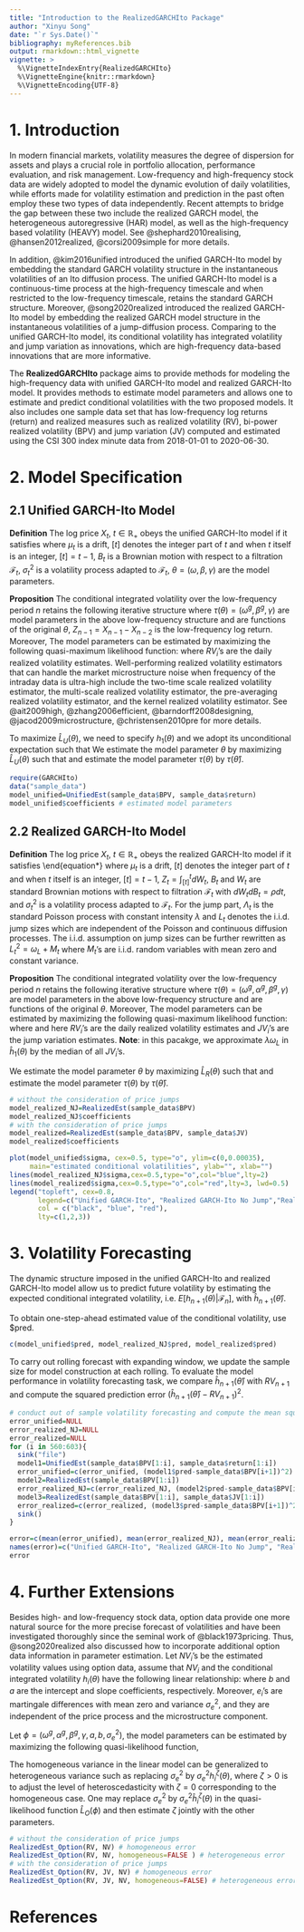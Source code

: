 ```yaml
---
title: "Introduction to the RealizedGARCHIto Package"
author: "Xinyu Song"
date: "`r Sys.Date()`"
bibliography: myReferences.bib
output: rmarkdown::html_vignette
vignette: >
  %\VignetteIndexEntry{RealizedGARCHIto}
  %\VignetteEngine{knitr::rmarkdown}
  %\VignetteEncoding{UTF-8}
---
```


# 1. Introduction

In modern financial markets, volatility measures the degree of dispersion for assets and plays a crucial role in portfolio allocation, performance evaluation, and risk management. 
Low-frequency and high-frequency stock data are widely adopted to model the dynamic evolution of daily volatilities, while efforts made for volatility estimation and prediction in the past often employ these two types of data independently. 
Recent attempts to bridge the gap between these two include the realized GARCH model, the heterogeneous autoregressive (HAR) model, as well as the high-frequency based volatility (HEAVY) model. 
See @shephard2010realising, @hansen2012realized, @corsi2009simple for more details. 


In addition, @kim2016unified introduced the unified GARCH-Ito model by embedding the standard GARCH volatility structure in the instantaneous volatilities of an Ito diffusion process. 
The unified GARCH-Ito model is a continuous-time process at the high-frequency timescale and when restricted to the low-frequency timescale, retains the standard GARCH structure.
Moreover, @song2020realized introduced the realized GARCH-Ito model by embedding the realized GARCH model structure in the instantaneous volatilities of a jump-diffusion process. 
Comparing to the unified GARCH-Ito model, its conditional volatility has integrated volatility and jump variation as innovations, which are high-frequency data-based innovations that are more informative. 


The **RealizedGARCHIto** package aims to provide methods for modeling the high-frequency data with unified GARCH-Ito model and realized GARCH-Ito model. 
It provides methods to estimate model parameters and allows one to estimate and predict conditional volatilities with the two proposed models. 
It also includes one sample data set that has low-frequency log returns (return) and realized measures such as realized volatility (RV), bi-power realized volatility (BPV) and jump variation (JV) computed and estimated using the CSI 300 index minute data from 2018-01-01 to 2020-06-30. 

# 2. Model Specification

## 2.1 Unified GARCH-Ito Model 

**Definition** The log price $X_t$, $t \in \mathbb{R}_+$ obeys the unified GARCH-Ito model if it satisfies 
  \begin{equation*}
  \begin{split}
  dX_t=& \mu_t dt + \sigma_t dB_t \\
  \sigma^2_t = & \sigma^2_{[t]} + (t-[t])\lbrace \omega + (\gamma-1) \sigma^2_{[t]} \rbrace + \beta \left(\int_{[t]}^t \sigma_s dB_s \right)^2  
  \end{split}
  \end{equation*}
where $\mu_t$ is a drift, $[t]$ denotes the integer part of $t$ and when $t$ itself is an integer, $[t]=t-1$, $B_t$ is a Brownian motion with respect to a filtration $\mathcal{F}_t$, $\sigma^2_t$ is a volatility process adapted to $\mathcal{F}_t$, $\theta=(\omega,\beta,\gamma)$ are the model parameters. 

**Proposition** The conditional integrated volatility over the low-frequency period $n$ retains the following iterative structure 
  \begin{equation*}
  E \left[ \int_{n-1}^n  \sigma^2_t dt \middle| \mathcal{F}_{n-1} \right] = h_n(\theta) = \omega^g + \gamma h_{n-1}(\theta) + \beta^g Z^2_{n-1}
  \end{equation*}
where $\tau(\theta)=(\omega^g, \beta^g, \gamma)$ are model parameters in the above low-frequency structure and are functions of the original $\theta$, $Z_{n-1}=X_{n-1}-X_{n-2}$ is the low-frequency log return. 
Moreover, 
  \begin{equation*}
  E[h_n(\theta)]=\frac{\omega^g}{1-\beta^g-\gamma}. 
  \end{equation*}
The model parameters can be estimated by maximizing the following quasi-maximum likelihood function: 
  \begin{equation*}
  \hat{L}_U(\theta)=-\sum_{i=1}^n \left[ \log (h_i(\theta)) + \frac{RV_i}{h_i(\theta)} \right]
  \end{equation*}
where $RV_i$'s are the daily realized volatility estimates. 
Well-performing realized volatility estimators that can handle the market microstructure noise when frequency of the intraday data is ultra-high include the two-time scale realized volatility estimator, the multi-scale realized volatility estimator, the pre-averaging realized volatility estimator, and the kernel realized volatility estimator. See @ait2009high, @zhang2006efficient, @barndorff2008designing, @jacod2009microstructure, @christensen2010pre for more details. 


To maximize $\hat{L}_U(\theta)$, we need to specify $h_1(\theta)$ and we adopt its unconditional expectation such that 
  \begin{equation*}
  h_1(\theta)=\frac{\omega^g}{1-\beta^g-\gamma}. 
  \end{equation*}
We estimate the model parameter $\theta$ by maximizing $\hat{L}_U(\theta)$ such that 
  \begin{equation*}
  \hat{\theta}=\underset{\theta \in \Theta}{\text{argmax}} \hat{L}_U(\theta)
  \end{equation*}
and estimate the model parameter $\tau(\theta)$ by $\tau(\hat{\theta})$. 

```r
require(GARCHIto) 
data("sample_data")  
model_unified=UnifiedEst(sample_data$BPV, sample_data$return)
model_unified$coefficients # estimated model parameters 
```

## 2.2 Realized GARCH-Ito Model 

**Definition** The log price $X_t$, $t \in \mathbb{R}_+$ obeys the realized GARCH-Ito model if it satisfies 
  \begin{equation*}
  \begin{split}
  dX_t=& \mu dt + \sigma_t dB_t + L_t d \Lambda_t \\
  \sigma^2_t = & \sigma^2_{[t]} + \gamma (t-[t])^2 \lbrace \omega_1 +\sigma^2_{[t]} \rbrace - (t-[t]) \lbrace \omega_2 +\sigma^2_{[t]} \rbrace \\\
  & \, + \alpha \int_{[t]}^t \sigma^2_s ds + \beta \int_{[t]}^t L^2_s d \Lambda_s + \nu ([t]+1-t) Z^2_t
  \end{split}
  \end{equation*}
where $\mu_t$ is a drift, $[t]$ denotes the integer part of $t$ and when $t$ itself is an integer, $[t]=t-1$, $Z_t=\int_{[t]}^t dW_t$, $B_t$ and $W_t$ are standard Brownian motions with respect to filtration $\mathcal{F}_t$ with $dW_t dB_t= \rho dt$, and $\sigma^2_t$ is a volatility process adapted to $\mathcal{F}_t$. 
For the jump part, $\Lambda_t$ is the standard Poisson process with constant intensity $\lambda$ and $L_t$ denotes the i.i.d. jump sizes which are independent of the Poisson and continuous diffusion processes. 
The i.i.d. assumption on jump sizes can be further rewritten as $L^2_t =\omega_L + M_t$ where $M_t$'s are i.i.d. random variables with mean zero and constant variance. 

**Proposition** The conditional integrated volatility over the low-frequency period $n$ retains the following iterative structure 
  \begin{equation*}
  E \left[ \int_{n-1}^n  \sigma^2_t dt \middle| \mathcal{F}_{n-1} \right] = h_n(\theta) = \omega^g + \gamma h_{n-1}(\theta) + \alpha^g \int_{n-2}^{n-1} \sigma^2_s ds + \beta^g  \int_{n-2}^{n-1} L^2_t d \Lambda_t
  \end{equation*}
where $\tau(\theta)=(\omega^g, \alpha^g, \beta^g, \gamma)$ are model parameters in the above low-frequency structure and are functions of the original $\theta$.
Moreover, 
  \begin{equation*}
  E[h_n(\theta)]=\frac{\omega^g+\beta^g \lambda \omega_L}{1-\alpha^g-\gamma}. 
  \end{equation*}
The model parameters can be estimated by maximizing the following quasi-maximum likelihood function: 
  \begin{equation*}
  \hat{L}_R(\theta)= - \sum_{i=1}^n \left[ \log (\hat{h}_i(\theta)) + \frac{RV_i}{\hat{h}_i(\theta)} \right]
  \end{equation*}
where
  \begin{equation*}
  \hat{h}_1(\theta)=\frac{\omega^g+\beta^g \lambda \omega_L}{1-\alpha^g-\gamma}
  \end{equation*}
and 
  \begin{equation*}
  \hat{h}_i(\theta) = \omega^g + \gamma h_{i-1}(\theta) + \alpha^g RV_{i-1} + \beta^g  JV_{i-1}, \quad i=2,\ldots,n,
  \end{equation*}
here $RV_i$'s are the daily realized volatility estimates and $JV_i$'s are the jump variation estimates. 
**Note**: in this pacakge, we approximate $\lambda \omega_L$ in $\hat{h}_1(\theta)$ by the median of all $JV_i$'s. 



We estimate the model parameter $\theta$ by maximizing $\hat{L}_R(\theta)$ such that 
  \begin{equation*}
  \hat{\theta}=\underset{\theta \in \Theta}{\text{argmax}} \hat{L}_R(\theta)
  \end{equation*}
and estimate the model parameter $\tau(\theta)$ by $\tau(\hat{\theta})$. 

```r
# without the consideration of price jumps
model_realized_NJ=RealizedEst(sample_data$BPV)
model_realized_NJ$coefficients 
# with the consideration of price jumps 
model_realized=RealizedEst(sample_data$BPV, sample_data$JV)
model_realized$coefficients 
```

```r
plot(model_unified$sigma, cex=0.5, type="o", ylim=c(0,0.00035),
     main="estimated conditional volatilities", ylab="", xlab="")
lines(model_realized_NJ$sigma,cex=0.5,type="o",col="blue",lty=2)
lines(model_realized$sigma,cex=0.5,type="o",col="red",lty=3, lwd=0.5)
legend("topleft", cex=0.8,
       legend=c("Unified GARCH-Ito", "Realized GARCH-Ito No Jump","Realized GARCH-Ito with Jump"),
       col = c("black", "blue", "red"),
       lty=c(1,2,3))
```

# 3. Volatility Forecasting 

The dynamic structure imposed in the unified GARCH-Ito and realized GARCH-Ito model allow us to predict future volatility by estimating the expected conditional integrated volatility, i.e. $E[h_{n+1}(\theta) | \mathcal{F}_n ]$, with $\hat{h}_{n+1}(\hat{\theta})$.

To obtain one-step-ahead estimated value of the conditional volatility, use \$pred. 
```r
c(model_unified$pred, model_realized_NJ$pred, model_realized$pred) 
```

To carry out rolling forecast with expanding window, we update the sample size for model construction at each rolling. 
To evaluate the model performance in volatility forecasting task, we compare $\hat{h}_{n+1}(\hat{\theta})$ with $RV_{n+1}$ and compute the squared prediction error $\left( \hat{h}_{n+1}(\hat{\theta})-RV_{n+1} \right)^2$. 

```r
# conduct out of sample volatility forecasting and compute the mean squared prediction error 
error_unified=NULL
error_realized_NJ=NULL
error_realized=NULL
for (i in 560:603){
  sink("file")
  model1=UnifiedEst(sample_data$BPV[1:i], sample_data$return[1:i])
  error_unified=c(error_unified, (model1$pred-sample_data$BPV[i+1])^2)
  model2=RealizedEst(sample_data$BPV[1:i])
  error_realized_NJ=c(error_realized_NJ, (model2$pred-sample_data$BPV[i+1])^2)
  model3=RealizedEst(sample_data$BPV[1:i], sample_data$JV[1:i])
  error_realized=c(error_realized, (model3$pred-sample_data$BPV[i+1])^2)
  sink()
}

error=c(mean(error_unified), mean(error_realized_NJ), mean(error_realized))
names(error)=c("Unified GARCH-Ito", "Realized GARCH-Ito No Jump", "Realized GARCH-Ito with Jump")
error
```

# 4. Further Extensions

Besides high- and low-frequency stock data, option data provide one more natural source for the
more precise forecast of volatilities and have been investigated thoroughly since the seminal work of @black1973pricing. 
Thus, @song2020realized also discussed how to incorporate additional option data information in parameter estimation.
Let $NV_i$'s be the estimated volatility values using option data, assume that $NV_i$ and the conditional integrated volatility $h_i(\theta)$ have the following linear relationship: 
  \begin{equation}
  \label{eq:option}
  NV_{i}=b+a \, h_i(\theta)+e_i, \quad i=1,\ldots, n 
  \end{equation}
where $b$ and $a$ are the intercept and slope coefficients, respectively. Moreover, $e_i$’s are martingale differences with mean zero and variance $\sigma^2_e$, and they are independent of the price process and the microstructure component.

Let $\phi=(\omega^g, \alpha^g, \beta^g, \gamma, a,b,\sigma^2_e)$, the model parameters can be estimated by maximizing the following quasi-likelihood function, 
  \begin{equation*}
  \hat{L}_O(\phi)=-\sum_{i=1}^n \left[ \log (\hat{h}_i(\theta) + \frac{RV_i}{\hat{h}_i(\theta)}) \right] - \sum_{i=1}^n \left[\log(\sigma^2_e) + \frac{(NV_{i}-b-a \hat{h}_i(\theta))^2}{\sigma^2_e} \right]. 
  \end{equation*}
  \begin{equation*}
  \hat{\phi}=\underset{\phi \in \Phi}{\text{argmax}} \hat{L}_O(\phi). 
  \end{equation*}

The homogeneous variance in the linear model can be generalized to heterogeneous variance such as replacing $\sigma^2_e$ by $\sigma^2_e h_i^\zeta (\theta)$, where $\zeta >0$ is to adjust the level of heteroscedasticity with $\zeta=0$ corresponding to the homogeneous case. One may replace $\sigma^2_e$ by $\sigma^2_e \hat{h}^\zeta_i(\theta)$ in the quasi-likelihood function $\hat{L}_O(\phi)$ and then estimate $\zeta$ jointly with the other parameters. 

```r
# without the consideration of price jumps 
RealizedEst_Option(RV, NV) # homogeneous error 
RealizedEst_Option(RV, NV, homogeneous=FALSE ) # heterogeneous error
# with the consideration of price jumps 
RealizedEst_Option(RV, JV, NV) # homogeneous error 
RealizedEst_Option(RV, JV, NV, homogeneous=FALSE) # heterogeneous error
```

# References
